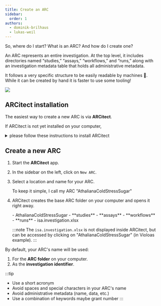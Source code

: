```yaml
---
title: Create an ARC
sidebar:
  order: 1
authors:
  - dominik-brilhaus
  - lukas-weil
---
```




<ViolaSays>

So, where do I start? What is an ARC? And how do I create one?

</ViolaSays>

An ARC represents an entire investigation. At the top level, it includes directories named “studies,” “assays,” “workflows,” and “runs,” along with an investigation metadata table that holds all administrative metadata.

It follows a very specific structure to be easily readable by machines 🤖. While it can be created by hand it is faster to use some tooling!

![](@images/start-here/arc-scaffold.svg)


## ARCitect installation

The easiest way to create a new ARC is via **ARCitect**. 

<Card title="ARCitect installation" icon="setting">

If ARCitect is not yet installed on your computer, 

<details>
<summary>please follow these instructions to install ARCitect</summary>


<ARCitectInstallation />

</details>

</Card>

## Create a new ARC

<Card icon="pen" title="ARCitect">
<Steps>

1. Start the **ARCitect** app.
2. In the sidebar on the left, click on `New ARC`.
3. Select a location and name for your ARC.

    <ViolaSays>

    To keep it simple, I call my ARC "AthalianaColdStressSugar"

    </ViolaSays>

4. ARCitect creates the base ARC folder on your computer and opens it right away.
  
    <FileTree>
    - AthalianaColdStressSugar
      - **studies**
      - **assays**
      - **workflows**
      - **runs**
      - isa.investigation.xlsx
    </FileTree>

    :::note
    The `isa.investigation.xlsx` is not displayed inside ARCitect, but can be accessed by clicking on "AthalianaColdStressSugar" (in Violoas example).
    :::

</Steps>
</Card>

<Card title="Your ARC's name" icon="approve-check" >

By default, your ARC's name will be used:

1. For the **ARC folder** on your computer.
2. As the **investigation identifier**. 

:::tip
- Use a short acronym  
- Avoid spaces and special characters in your ARC's name
- Avoid administrative metadata (name, data, etc.)
- Use a combination of keywords maybe grant number
:::

</Card>

